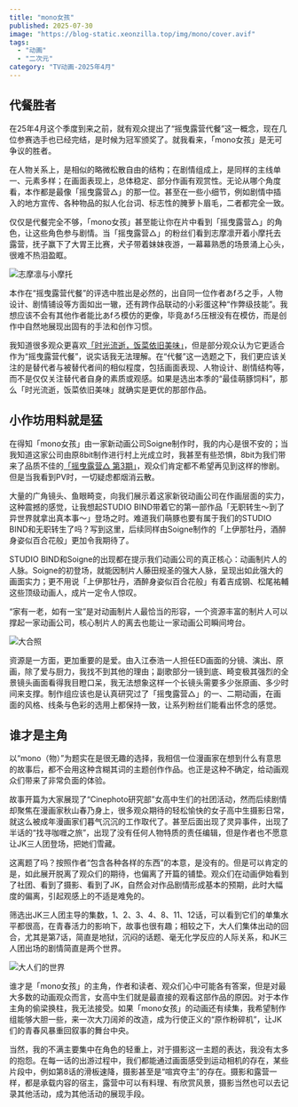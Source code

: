 ```yaml
---
title: "mono女孩"
published: 2025-07-30
image: "https://blog-static.xeonzilla.top/img/mono/cover.avif"
tags: 
  - "动画"
  - "二次元"
category: "TV动画-2025年4月"
---
```

## 代餐胜者
在25年4月这个季度到来之前，就有观众提出了“摇曳露营代餐”这一概念，现在几位参赛选手也已经完结，是时候为冠军颁奖了。就我看来，「mono女孩」是无可争议的胜者。

在人物关系上，是相似的略微松散自由的结构；在剧情组成上，是同样的主线单一、元素多样；在画面表现上，总体稳定、部分作画有观赏性。无论从哪个角度看，本作都是最像「摇曳露营△」的那一位。甚至在一些小细节，例如剧情中插入的地方宣传、各种物品的拟人化台词、标志性的腌萝卜眉毛，二者都完全一致。

仅仅是代餐完全不够，「mono女孩」甚至能让你在片中看到「摇曳露营△」的角色，让这些角色参与剧情。当「摇曳露营△」的粉丝们看到志摩凛开着小摩托去露营，抚子赢下了大胃王比赛，犬子带着妹妹夜游，一幕幕熟悉的场景涌上心头，很难不热泪盈眶。

![志摩凛与小摩托](https://blog-static.xeonzilla.top/img/mono/01.avif "志摩凛与小摩托")

本作在“摇曳露营代餐”的评选中胜出是必然的，出自同一位作者あfろ之手，人物设计、剧情铺设等方面如出一辙，还有跨作品联动的小彩蛋这种“作弊级技能”。我想应该不会有其他作者能比あfろ模仿的更像，毕竟あfろ压根没有在模仿，而是创作中自然地展现出固有的手法和创作习惯。

我知道很多观众更喜欢[「时光流逝，饭菜依旧美味」](/posts/hibimeshi/)，但是部分观众认为它更适合作为“摇曳露营代餐”，说实话我无法理解。在“代餐”这一选题之下，我们更应该关注的是替代者与被替代者间的相似程度，包括画面表现、人物设计、剧情结构等，而不是仅仅关注替代者自身的素质或观感。如果是选出本季的“最佳萌豚饲料”，那么「时光流逝，饭菜依旧美味」就确实是更优的那部作品。

## 小作坊用料就是猛
在得知「mono女孩」由一家新动画公司Soigne制作时，我的内心是很不安的；当我知道这家公司由原8bit制作进行村上光成立时，我甚至有些恐惧，8bit为我们带来了品质不佳的[「摇曳露营△ 第3期」](/posts/yuru_camp_season3/)，观众们肯定都不希望再见到这样的惨剧。但是当我看到PV时，一切疑虑都烟消云散。

大量的广角镜头、鱼眼畸变，向我们展示着这家新锐动画公司在作画层面的实力，这种震撼的感觉，让我想起STUDIO BIND带着它的第一部作品「无职转生～到了异世界就拿出真本事～」登场之时。难道我们萌豚也要有属于我们的STUDIO BIND和无职转生了吗？写到这里，后续同样由Soigne制作的「上伊那牡丹，酒醉身姿似百合花般」更加令我期待了。

STUDIO BIND和Soigne的出现都在提示我们动画公司的真正核心：动画制片人的人脉。Soigne的初登场，就能因制片人藤田规圣的强大人脉，呈现出如此强大的画面实力；更不用说「上伊那牡丹，酒醉身姿似百合花般」有着吉成钢、松尾祐輔这些顶级动画人，成片一定令人惊叹。

“家有一老，如有一宝”是对动画制片人最恰当的形容，一个资源丰富的制片人可以撑起一家动画公司，核心制片人的离去也能让一家动画公司瞬间垮台。

![大合照](https://blog-static.xeonzilla.top/img/mono/02.avif "大合照")

资源是一方面，更加重要的是爱。由入江泰浩一人担任ED画面的分镜、演出、原画，除了爱与厨力，我找不到其他的理由；副歌部分一镜到底、畸变极其强烈的全景镜头画面看得我目瞪口呆，我无法想象这样一个长镜头需要多少张原画、多少时间来支撑。制作组应该也是认真研究过了「摇曳露营△」的一、二期动画，在画面的风格、线条与色彩的选用上都保持一致，让系列粉丝们能看出怀念的感觉。

## 谁才是主角
以“mono（物）”为题实在是很无趣的选择，我相信一位漫画家在想到什么有意思的故事后，都不会用这种含糊其词的主题创作作品。也正是这种不确定，给动画观众们带来了非常负面的体验。

故事开篇为大家展现了“Cinephoto研究部”女高中生们的社团活动，然而后续剧情却聚焦在漫画家秋山春乃身上，很多观众期待的轻松愉快的女子高中生摄影日常，就这么被成年漫画家们暮气沉沉的工作取代了。甚至后面出现了灵异事件，出现了半话的“找寻咖喱之旅”，出现了没有任何人物特质的责任编辑，但是作者也不愿意让JK三人团登场，把她们雪藏。

这离题了吗？按照作者“包含各种各样的东西”的本意，是没有的。但是可以肯定的是，如此展开脱离了观众们的期待，也偏离了开篇的铺垫。观众们在动画伊始看到了社团、看到了摄影、看到了JK，自然会对作品剧情形成基本的预期，此时大幅度的偏离，引起观感上的不适是难免的。

筛选出JK三人团主导的集数，1、2、3、4、8、11、12话，可以看到它们的单集水平都很高，在青春活力的影响下，故事也很有趣；相较之下，大人们集体出动的回合，尤其是第7话，简直是地狱，沉闷的话题、毫无化学反应的人际关系，和JK三人团出场的剧情简直是两个世界。

![大人们的世界](https://blog-static.xeonzilla.top/img/mono/03.avif "大人们的世界")

谁才是「mono女孩」的主角，作者和读者、观众们心中可能各有答案，但是对最大多数的动画观众而言，女高中生们就是最直接的观看这部作品的原因。对于本作主角的偷梁换柱，我无法接受。如果「mono女孩」的动画还有续集，我希望制作组能够大胆一些，来一次大刀阔斧的改造，成为行使正义的“原作粉碎机”，让JK们的青春风暴重回叙事的舞台中央。

当然，我的不满主要集中在角色的轻重上，对于摄影这一主题的表达，我没有太多的抱怨。在每一话的出游过程中，我们都能通过画面感受到运动相机的存在，某些片段中，例如第8话的滑板速降，摄影甚至是“喧宾夺主”的存在。摄影和露营一样，都是承载内容的宿主，露营中可以有料理、有欣赏风景，摄影当然也可以去记录其他活动，成为其他活动的展现手段。